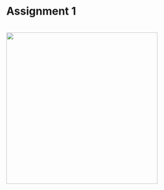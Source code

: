 # **Assignment 1**

# 

![](images/springleaf.png){fig-alt="Spring leaf" fig-align="center" width="398"}
